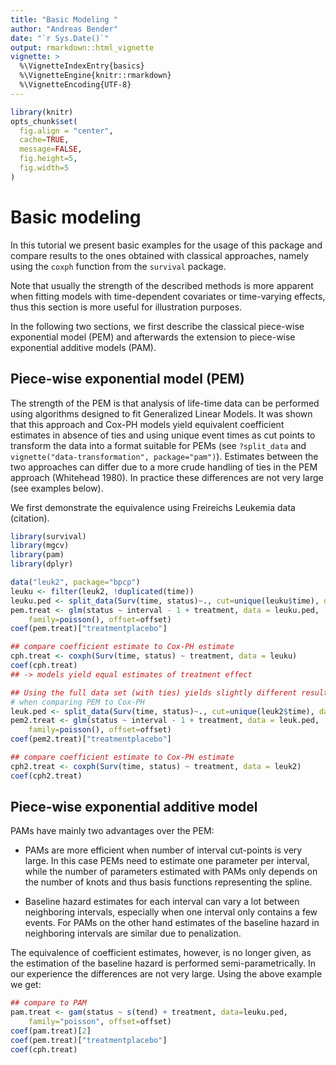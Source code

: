 ```yaml
---
title: "Basic Modeling "
author: "Andreas Bender"
date: "`r Sys.Date()`"
output: rmarkdown::html_vignette
vignette: >
  %\VignetteIndexEntry{basics}
  %\VignetteEngine{knitr::rmarkdown}
  %\VignetteEncoding{UTF-8}
---
```


```r
library(knitr)
opts_chunk$set(
  fig.align = "center",
  cache=TRUE, 
  message=FALSE, 
  fig.height=5, 
  fig.width=5
)
```

# Basic modeling 
In this tutorial we present basic examples for the usage of this package and 
compare results to the ones obtained with classical approaches, namely using 
the `coxph` function from the `survival` package. 

Note that usually the strength of the described methods is more apparent when 
fitting models with time-dependent covariates or time-varying effects, thus 
this section is more useful for illustration purposes. 

In the following two sections, we first describe the classical piece-wise 
exponential model (PEM) and afterwards the extension to piece-wise exponential 
additive models (PAM). 

## Piece-wise exponential model (PEM)
The strength of the PEM is that analysis of life-time data can be performed 
using algorithms designed to fit Generalized Linear Models. It was shown that 
this approach and Cox-PH models yield equivalent coefficient estimates in absence 
of ties and using unique event times as cut points to transform the data into 
a format suitable for PEMs (see `?split_data` and `vignette("data-transformation", package="pam")`).
Estimates between the two approaches can differ due to a more crude 
handling of ties in the PEM approach (Whitehead 1980). 
In practice these differences are not very large (see examples below).


We first demonstrate the equivalence using Freireichs Leukemia data (citation).

```r
library(survival)
library(mgcv)
library(pam)
library(dplyr)

data("leuk2", package="bpcp")
leuku <- filter(leuk2, !duplicated(time))
leuku.ped <- split_data(Surv(time, status)~., cut=unique(leuku$time), data=leuku, id="id")
pem.treat <- glm(status ~ interval - 1 + treatment, data = leuku.ped, 
	family=poisson(), offset=offset)
coef(pem.treat)["treatmentplacebo"]

## compare coefficient estimate to Cox-PH estimate 
cph.treat <- coxph(Surv(time, status) ~ treatment, data = leuku)
coef(cph.treat)
## -> models yield equal estimates of treatment effect

## Using the full data set (with ties) yields slightly different results 
# when comparing PEM to Cox-PH
leuk.ped <- split_data(Surv(time, status)~., cut=unique(leuk2$time), data=leuk2, id="id")
pem2.treat <- glm(status ~ interval - 1 + treatment, data = leuk.ped, 
	family=poisson(), offset=offset)
coef(pem2.treat)["treatmentplacebo"]

## compare coefficient estimate to Cox-PH estimate 
cph2.treat <- coxph(Surv(time, status) ~ treatment, data = leuk2)
coef(cph2.treat)
```

## Piece-wise exponential additive model 
PAMs have mainly two advantages over the PEM: 

- PAMs are more efficient when number of interval cut-points is very large. 
	In this case PEMs need to estimate one parameter per interval, while the number 
	of parameters estimated with PAMs only depends on the number of knots and thus 
	basis functions representing the spline.

- Baseline hazard estimates for each interval can vary a lot between neighboring 
	intervals, especially when one interval only contains a few events. For 
	PAMs on the other hand estimates of the baseline hazard in neighboring 
	intervals are similar due to penalization. 

The equivalence of coefficient estimates, however, is no longer given, as 
the estimation of the baseline hazard is performed semi-parametrically. In our 
experience the differences are not very large. Using the above example we get:

```r
## compare to PAM 
pam.treat <- gam(status ~ s(tend) + treatment, data=leuku.ped, 
	family="poisson", offset=offset)
coef(pam.treat)[2]
coef(pem.treat)["treatmentplacebo"]
coef(cph.treat)
```